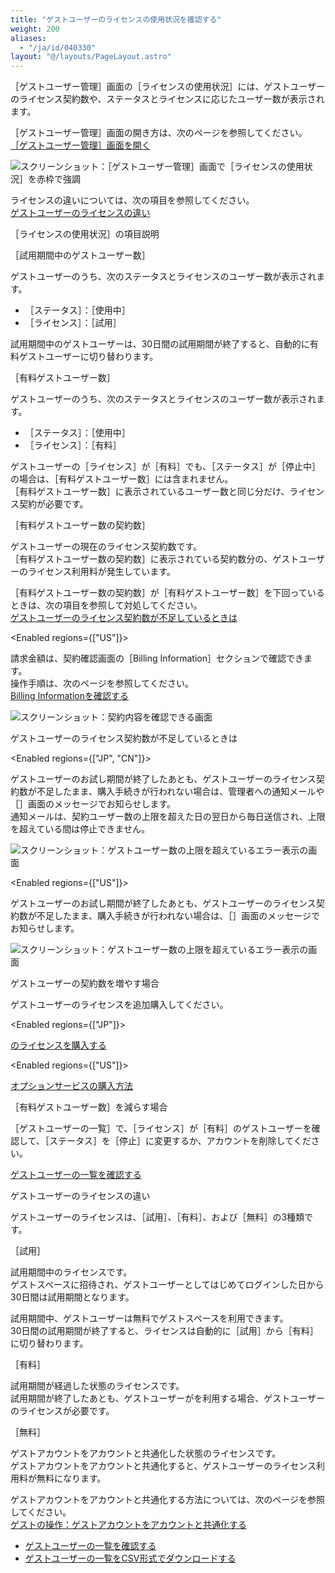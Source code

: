 ```yaml
---
title: "ゲストユーザーのライセンスの使用状況を確認する"
weight: 200
aliases:
  - "/ja/id/040330"
layout: "@/layouts/PageLayout.astro"
---
```




<Wovn>［ゲストユーザー管理］</Wovn>画面の<Wovn>［ライセンスの使用状況］</Wovn>には、ゲストユーザーのライセンス契約数や、ステータスとライセンスに応じたユーザー数が表示されます。<Wovn></Wovn><Wovn></Wovn>

<Wovn>［ゲストユーザー管理］</Wovn>画面の開き方は、次のページを参照してください。  
[［ゲストユーザー管理］画面を開く](/k/ja/id/04035.html#guest_manage_guest_10)

<Img src="/k/kintone/img-ja/confirm_guest_lincense_01.png" alt="スクリーンショット：［ゲストユーザー管理］画面で［ライセンスの使用状況］を赤枠で強調" />

ライセンスの違いについては、次の項目を参照してください。  
[ゲストユーザーのライセンスの違い](#guest_confirm_guest_license_30)

<Heading id="guest_confirm_guest_license_10"><Wovn>［ライセンスの使用状況］</Wovn>の項目説明</Heading>

<Heading level={3} id="guest_confirm_guest_license_1010"><Wovn>［試用期間中のゲストユーザー数］</Wovn></Heading>

ゲストユーザーのうち、次のステータスとライセンスのユーザー数が表示されます。

* <Wovn>［ステータス］</Wovn>：<Wovn>［使用中］</Wovn>
* <Wovn>［ライセンス］</Wovn>：<Wovn>［試用］</Wovn>

試用期間中のゲストユーザーは、30日間の試用期間が終了すると、自動的に有料ゲストユーザーに切り替わります。

<Heading level={3} id="guest_confirm_guest_license_1020"><Wovn>［有料ゲストユーザー数］</Wovn></Heading>

ゲストユーザーのうち、次のステータスとライセンスのユーザー数が表示されます。

* <Wovn>［ステータス］</Wovn>：<Wovn>［使用中］</Wovn>
* <Wovn>［ライセンス］</Wovn>：<Wovn>［有料］</Wovn>

ゲストユーザーの<Wovn>［ライセンス］</Wovn>が<Wovn>［有料］</Wovn>でも、<Wovn>［ステータス］</Wovn>が<Wovn>［停止中］</Wovn>の場合は、<Wovn>［有料ゲストユーザー数］</Wovn>には含まれません。  
<Wovn>［有料ゲストユーザー数］</Wovn>に表示されているユーザー数と同じ分だけ、ライセンス契約が必要です。

<Heading level={3} id="guest_confirm_guest_license_1030"><Wovn>［有料ゲストユーザー数の契約数］</Wovn></Heading>

ゲストユーザーの現在のライセンス契約数です。  
<Wovn>［有料ゲストユーザー数の契約数］</Wovn>に表示されている契約数分の、ゲストユーザーのライセンス利用料が発生しています。

<Wovn>［有料ゲストユーザー数の契約数］</Wovn>が<Wovn>［有料ゲストユーザー数］</Wovn>を下回っているときは、次の項目を参照して対処してください。  
[ゲストユーザーのライセンス契約数が不足しているときは](#guest_confirm_guest_license_20)

<Enabled regions={["US"]}>

請求金額は、契約確認画面の<Wovn>［Billing Information］</Wovn>セクションで確認できます。  
操作手順は、次のページを参照してください。  
[Billing Informationを確認する](/store/ja/id/03029.html)

<Img src="/k/kintone/img-ja/confirm_guest_license_02.png" alt="スクリーンショット：契約内容を確認できる画面" />

</Enabled>

<Heading id="guest_confirm_guest_license_20">ゲストユーザーのライセンス契約数が不足しているときは</Heading>

<Enabled regions={["JP", "CN"]}>

ゲストユーザーのお試し期間が終了したあとも、ゲストユーザーのライセンス契約数が不足したまま、購入手続きが行われない場合は、<Store />管理者への通知メールや<Wovn>［<SlashUi />］</Wovn>画面のメッセージでお知らせします。<Wovn></Wovn>  
通知メールは、契約ユーザー数の上限を超えた日の翌日から毎日送信され、上限を超えている間は停止できません。

<Img src="/k/kintone/img-ja/end_guest_trial_02.png" alt="スクリーンショット：ゲストユーザー数の上限を超えているエラー表示の画面" />

</Enabled>

<Enabled regions={["US"]}>

ゲストユーザーのお試し期間が終了したあとも、ゲストユーザーのライセンス契約数が不足したまま、購入手続きが行われない場合は、<Wovn>［<SlashUi />］</Wovn>画面のメッセージでお知らせします。<Wovn></Wovn>

<Img src="/k/kintone/img-ja/end_guest_trial_02.png" alt="スクリーンショット：ゲストユーザー数の上限を超えているエラー表示の画面" />

</Enabled>

<Heading level={3} id="guest_confirm_guest_license_2010">ゲストユーザーの契約数を増やす場合</Heading>

ゲストユーザーのライセンスを追加購入してください。

<Enabled regions={["JP"]}>

[<Service />のライセンスを購入する](/s/ja/id/05055.html)

</Enabled>

<Enabled regions={["US"]}>

[オプションサービスの購入方法](/store/ja/id/03022.html)

</Enabled>

<Heading level={3} id="guest_confirm_guest_license_2020"><Wovn>［有料ゲストユーザー数］</Wovn>を減らす場合</Heading>

<Wovn>［ゲストユーザーの一覧］</Wovn>で、<Wovn>［ライセンス］</Wovn>が<Wovn>［有料］</Wovn>のゲストユーザーを確認して、<Wovn>［ステータス］</Wovn>を<Wovn>［停止］</Wovn>に変更するか、アカウントを削除してください。

[ゲストユーザーの一覧を確認する](/k/ja/id/040823.html)

<Heading id="guest_confirm_guest_license_30">ゲストユーザーのライセンスの違い</Heading>

ゲストユーザーのライセンスは、<Wovn>［試用］</Wovn>、<Wovn>［有料］</Wovn>、および<Wovn>［無料］</Wovn>の3種類です。

<Heading level={3} id="guest_confirm_guest_license_3010"><Wovn>［試用］</Wovn></Heading>

試用期間中のライセンスです。  
ゲストスペースに招待され、ゲストユーザーとしてはじめてログインした日から30日間は試用期間となります。

試用期間中、ゲストユーザーは無料でゲストスペースを利用できます。  
30日間の試用期間が終了すると、ライセンスは自動的に<Wovn>［試用］</Wovn>から<Wovn>［有料］</Wovn>に切り替わります。

<Heading level={3} id="guest_confirm_guest_license_3020"><Wovn>［有料］</Wovn></Heading>

試用期間が経過した状態のライセンスです。  
試用期間が終了したあとも、ゲストユーザーが<Kintone />を利用する場合、ゲストユーザーのライセンスが必要です。

<Heading level={3} id="guest_confirm_guest_license_3030"><Wovn>［無料］</Wovn></Heading>

ゲストアカウントを<Kintone />アカウントと共通化した状態のライセンスです。  
ゲストアカウントを<Kintone />アカウントと共通化すると、ゲストユーザーのライセンス利用料が無料になります。

ゲストアカウントを<Kintone />アカウントと共通化する方法については、次のページを参照してください。  
[ゲストの操作：ゲストアカウントを<Kintone />アカウントと共通化する](/k/ja/id/040644.html)

<Reference>

* [ゲストユーザーの一覧を確認する](/k/ja/id/040823.html)
* [ゲストユーザーの一覧をCSV形式でダウンロードする](/k/ja/id/040822.html)

</Reference>
